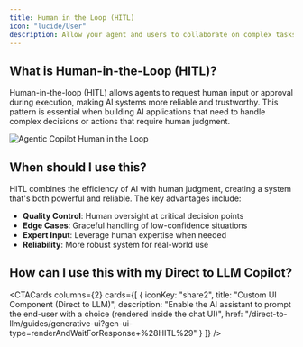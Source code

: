 ```yaml
---
title: Human in the Loop (HITL)
icon: "lucide/User"
description: Allow your agent and users to collaborate on complex tasks.
---
```


## What is Human-in-the-Loop (HITL)?

Human-in-the-loop (HITL) allows agents to request human input or approval during execution, making AI systems more reliable and trustworthy. This pattern is essential when building AI applications that need to handle complex decisions or actions that require human judgment.

<Frame className="my-0">
    <img src="/images/coagents/coagents-hitl-infographic.png" alt="Agentic Copilot Human in the Loop" className="mt-4 mb-0 shadow-md" />
</Frame>

## When should I use this?

HITL combines the efficiency of AI with human judgment, creating a system that's both powerful and reliable. The key advantages include:

- **Quality Control**: Human oversight at critical decision points
- **Edge Cases**: Graceful handling of low-confidence situations
- **Expert Input**: Leverage human expertise when needed
- **Reliability**: More robust system for real-world use

## How can I use this with my Direct to LLM Copilot?

<CTACards
  columns={2}
  cards={[
    {
      iconKey: "share2",
      title: "Custom UI Component (Direct to LLM)",
      description: "Enable the AI assistant to prompt the end-user with a choice (rendered inside the chat UI)",
      href: "/direct-to-llm/guides/generative-ui?gen-ui-type=renderAndWaitForResponse+%28HITL%29"
    }
  ]}
/>
